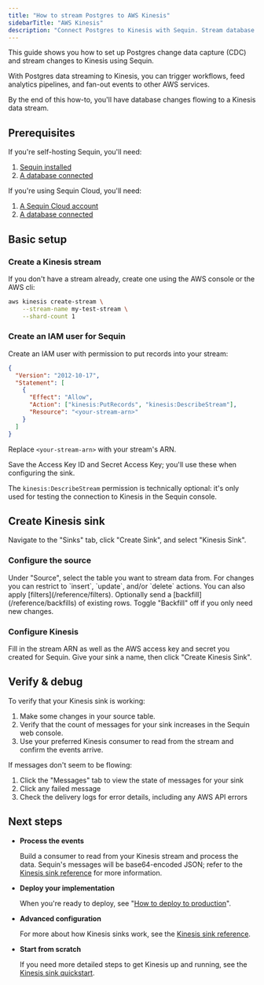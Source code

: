 ```yaml
---
title: "How to stream Postgres to AWS Kinesis"
sidebarTitle: "AWS Kinesis"
description: "Connect Postgres to Kinesis with Sequin. Stream database changes for real-time analytics and event-driven pipelines."
---
```


This guide shows you how to set up Postgres change data capture (CDC) and stream changes to Kinesis using Sequin.

With Postgres data streaming to Kinesis, you can trigger workflows, feed analytics pipelines, and fan-out events to other AWS services.

By the end of this how-to, you'll have database changes flowing to a Kinesis data stream.

## Prerequisites

If you're self-hosting Sequin, you'll need:

1. [Sequin installed](/running-sequin)
2. [A database connected](/connect-postgres)

If you're using Sequin Cloud, you'll need:

1. [A Sequin Cloud account](https://console.sequinstream.com)
2. [A database connected](/connect-postgres)

## Basic setup

### Create a Kinesis stream

If you don't have a stream already, create one using the AWS console or the AWS cli:
```bash
aws kinesis create-stream \
    --stream-name my-test-stream \
    --shard-count 1
```

### Create an IAM user for Sequin

Create an IAM user with permission to put records into your stream:

```json
{
  "Version": "2012-10-17",
  "Statement": [
    {
      "Effect": "Allow",
      "Action": ["kinesis:PutRecords", "kinesis:DescribeStream"],
      "Resource": "<your-stream-arn>"
    }
  ]
}
```

Replace `<your-stream-arn>` with your stream's ARN.

Save the Access Key ID and Secret Access Key; you'll use these when configuring the sink.

The `kinesis:DescribeStream` permission is technically optional: it's only used for testing the connection to Kinesis in the Sequin console.

## Create Kinesis sink

Navigate to the "Sinks" tab, click "Create Sink", and select "Kinesis Sink".

### Configure the source

<Steps>
  <Step title="Select source table">
    Under "Source", select the table you want to stream data from.
  </Step>

  <Step title="Specify filters">
    For changes you can restrict to `insert`, `update`, and/or `delete` actions. You can also apply [filters](/reference/filters).
  </Step>

  <Step title="Specify backfill">
    Optionally send a [backfill](/reference/backfills) of existing rows. Toggle "Backfill" off if you only need new changes.
  </Step>
</Steps>

### Configure Kinesis

<Steps>
  <Step title="Enter stream details">
    Fill in the stream ARN as well as the AWS access key and secret you created for Sequin.
  </Step>

  <Step title="Create the sink">
    Give your sink a name, then click "Create Kinesis Sink".
  </Step>
</Steps>

## Verify & debug

To verify that your Kinesis sink is working:

1. Make some changes in your source table.
2. Verify that the count of messages for your sink increases in the Sequin web console.
3. Use your preferred Kinesis consumer to read from the stream and confirm the events arrive.

If messages don't seem to be flowing:

1. Click the "Messages" tab to view the state of messages for your sink
2. Click any failed message
3. Check the delivery logs for error details, including any AWS API errors

## Next steps

- **Process the events**

  Build a consumer to read from your Kinesis stream and process the data.  Sequin's messages will be base64-encoded JSON; refer to the [Kinesis sink reference](/reference/sinks/kinesis) for more information.

- **Deploy your implementation**

  When you're ready to deploy, see "[How to deploy to production](/how-to/deploy-to-production)".

- **Advanced configuration**

  For more about how Kinesis sinks work, see the [Kinesis sink reference](/reference/sinks/kinesis).

- **Start from scratch**

   If you need more detailed steps to get Kinesis up and running, see the [Kinesis sink quickstart](/quickstart/kinesis).
